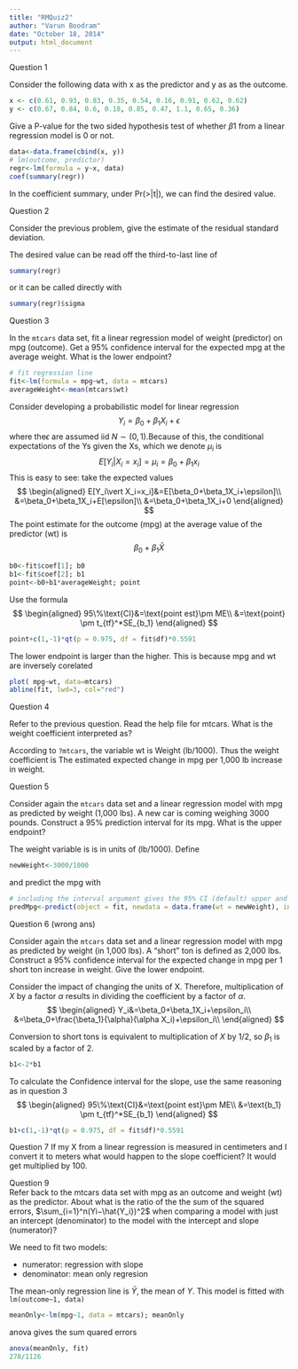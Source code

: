 ```yaml
---
title: "RMQuiz2"
author: "Varun Boodram"
date: "October 18, 2014"
output: html_document
---
```

Question 1

Consider the following data with x as the predictor and y as as the outcome.
```r
x <- c(0.61, 0.93, 0.83, 0.35, 0.54, 0.16, 0.91, 0.62, 0.62)
y <- c(0.67, 0.84, 0.6, 0.18, 0.85, 0.47, 1.1, 0.65, 0.36)
```
Give a P-value for the two sided hypothesis test of whether $\beta1$ from a linear regression model is 0 or not.

```r
data<-data.frame(cbind(x, y))
# lm(outcome, predictor)
regr<-lm(formula = y~x, data)
coef(summary(regr))
```
In the coefficient summary, under Pr(>|t|), we can find the desired value. 

Question 2

Consider the previous problem, give the estimate of the residual standard deviation.

The desired value can be read off the third-to-last line of 
```r
summary(regr)
```
or it can be called directly with 
```r
summary(regr)$sigma
```

Question 3

In the ```mtcars``` data set, fit a linear regression model of weight (predictor) on mpg (outcome). Get a 95% confidence interval for the expected mpg at the average weight. What is the lower endpoint?

```r
# fit regression line
fit<-lm(formula = mpg~wt, data = mtcars)
averageWeight<-mean(mtcars$wt)
```
Consider developing a probabilistic model for linear regression
$$Y_i=\beta_0+\beta_1X_i+\epsilon$$
where the$\epsilon$ are assumed iid $N\sim(0,1)$.Because of this, the conditional expectations of the Ys given the Xs, which we denote $\mu_i$ is
$$E[Y_i\vert X_i=x_i]=\mu_i=\beta_0+\beta_1x_i$$ This is easy to see: take the expected values  
$$
\begin{aligned}
E[Y_i\vert X_i=x_i]&=E[\beta_0+\beta_1X_i+\epsilon]\\
&=\beta_0+\beta_1X_i+E[\epsilon]\\
&=\beta_0+\beta_1X_i+0
\end{aligned}
$$
The point estimate for the outcome (mpg) at the average value of the predictor (wt) is $$\beta_0+\beta_1\bar{X}$$
```r
b0<-fit$coef[1]; b0
b1<-fit$coef[2]; b1
point<-b0+b1*averageWeight; point
```

Use the formula
$$
\begin{aligned}
95\%\text{CI}&=\text{point est}\pm ME\\
&=\text{point} \pm t_{tf}^*SE_{b_1}
\end{aligned}
$$
```r
point+c(1,-1)*qt(p = 0.975, df = fit$df)*0.5591
```
The lower endpoint is larger than the higher. This is because mpg and wt are inversely corelated
```r
plot( mpg~wt, data=mtcars)
abline(fit, lwd=3, col="red")
```

Question 4

Refer to the previous question. Read the help file for mtcars. What is the weight coefficient interpreted as?

According to ```?mtcars```, the variable wt is Weight (lb/1000). Thus the weight coefficient is The estimated expected change in mpg per 1,000 lb increase in weight.

Question 5

Consider again the ```mtcars``` data set and a linear regression model with mpg as predicted by weight (1,000 lbs). A new car is coming weighing 3000 pounds. Construct a 95% prediction interval for its mpg. What is the upper endpoint?

The weight variable is is in units of (lb/1000). Define
```r
newWeight<-3000/1000
```
and predict the mpg with 
```r
# including the interval argument gives the 95% CI (default) upper and lower bounds for a predicted value
predMpg<-predict(object = fit, newdata = data.frame(wt = newWeight), interval = "predict"); predMpg
```
Question 6 (wrong ans)

Consider again the ```mtcars``` data set and a linear regression model with mpg as predicted by weight (in 1,000 lbs). A “short” ton is defined as 2,000 lbs. Construct a 95% confidence interval for the expected change in mpg per 1 short ton increase in weight. Give the lower endpoint.

Consider the impact of changing the units of X. Therefore, multiplication of $X$ by a factor $\alpha$ results in dividing the coefficient by a factor of $\alpha$.
$$
\begin{aligned}
Y_i&=\beta_0+\beta_1X_i+\epsilon_i\\
&=\beta_0+\frac{\beta_1}{\alpha}(\alpha X_i)+\epsilon_i\\
\end{aligned}
$$

Conversion to short tons is equivalent to multiplication of $X$ by $1/2$, so $\beta_1$ is scaled by a factor of 2. 
```r
b1<-2*b1
```
To calculate the Confidence interval for the slope, use the same reasoning as in question 3
$$
\begin{aligned}
95\%\text{CI}&=\text{point est}\pm ME\\
&=\text{b_1} \pm t_{tf}^*SE_{b_1}
\end{aligned}
$$
```r
b1+c(1,-1)*qt(p = 0.975, df = fit$df)*0.5591
```
Question 7
If my X from a linear regression is measured in centimeters and I convert it to meters what would happen to the slope coefficient?
It would get multiplied by 100.

Question 9  
Refer back to the mtcars data set with mpg as an outcome and weight (wt) as the predictor. About what is the ratio of the the sum of the squared errors, $\sum_{i=1}^n(Yi−\hat{Y_i})^2$ when comparing a model with just an intercept (denominator) to the model with the intercept and slope (numerator)?

We need to fit two models: 

* numerator: regression with slope
* denominator: mean only regresion

The mean-only regression line is $\bar{Y}$, the mean of $Y$. This model is fitted with ```lm(outcome~1, data)```
```r
meanOnly<-lm(mpg~1, data = mtcars); meanOnly
```
anova gives the sum quared errors
```r
anova(meanOnly, fit)
278/1126
```